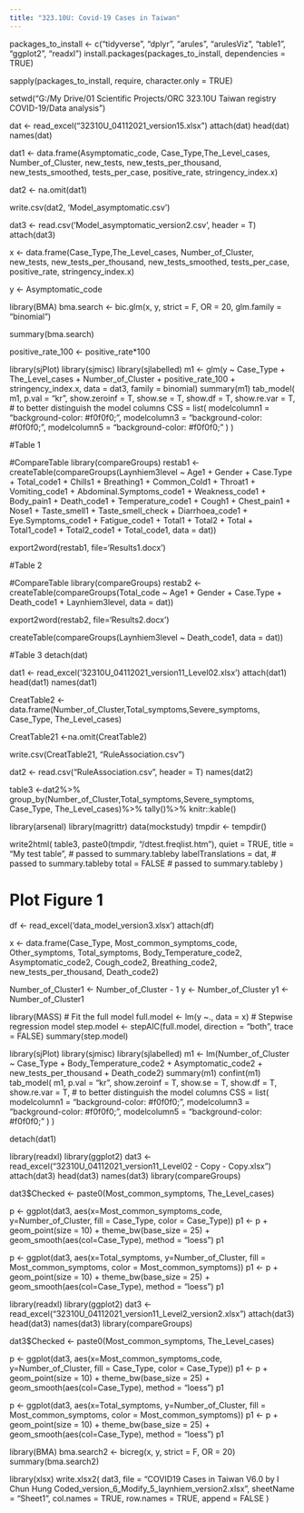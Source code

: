 ```yaml
---
title: "323.10U: Covid-19 Cases in Taiwan"
---
```


packages_to_install <- c("tidyverse", "dplyr", "arules", "arulesViz", "table1", "ggplot2", "readxl")
install.packages(packages_to_install, dependencies = TRUE)

sapply(packages_to_install, require, character.only = TRUE)

setwd("G:/My Drive/01 Scientific Projects/ORC 323.10U Taiwan registry COVID-19/Data analysis")


dat <- read_excel("32310U_04112021_version15.xlsx")
attach(dat)
head(dat)
names(dat) 



dat1 <- data.frame(Asymptomatic_code, Case_Type,The_Level_cases, Number_of_Cluster, new_tests, new_tests_per_thousand, new_tests_smoothed, tests_per_case, positive_rate, stringency_index.x)

dat2 <- na.omit(dat1)

write.csv(dat2, 'Model_asymptomatic.csv')

dat3 <- read.csv('Model_asymptomatic_version2.csv', header = T)
attach(dat3)

x <- data.frame(Case_Type,The_Level_cases, Number_of_Cluster, new_tests, new_tests_per_thousand, new_tests_smoothed, tests_per_case, positive_rate, stringency_index.x)

y <- Asymptomatic_code


library(BMA)
bma.search <- bic.glm(x, y, strict = F, OR = 20, glm.family = "binomial")

summary(bma.search)


positive_rate_100 <- positive_rate*100


library(sjPlot)
library(sjmisc)
library(sjlabelled)
m1 <- glm(y ~  Case_Type + The_Level_cases + Number_of_Cluster + positive_rate_100 + stringency_index.x, data = dat3, family = binomial)
summary(m1)
tab_model(
  m1, 
  p.val = "kr", 
  show.zeroinf = T, 
  show.se = T, 
  show.df = T, 
  show.re.var = T,
  # to better distinguish the model columns
  CSS = list(
    modelcolumn1 = "background-color: #f0f0f0;", 
    modelcolumn3 = "background-color: #f0f0f0;", 
    modelcolumn5 = "background-color: #f0f0f0;"
  )
)


#Table 1


#CompareTable
library(compareGroups)
restab1 <- createTable(compareGroups(Laynhiem3level ~  Age1 + Gender + Case.Type + Total_code1 + Chills1 + Breathing1 + Common_Cold1 + Throat1 + Vomiting_code1 + Abdominal.Symptoms_code1 + Weakness_code1 + Body_pain1 + Death_code1 + Temperature_code1 + Cough1 + Chest_pain1 + Nose1 + Taste_smell1 + Taste_smell_check + Diarrhoea_code1 + Eye.Symptoms_code1 + Fatigue_code1 + Total1 + Total2 + Total + Total1_code1 + Total2_code1 + Total_code1, data = dat))


export2word(restab1, file='Results1.docx')

#Table 2

#CompareTable
library(compareGroups)
restab2 <- createTable(compareGroups(Total_code ~ Age1 + Gender + Case.Type + Death_code1 + Laynhiem3level, data = dat))


export2word(restab2, file='Results2.docx')


createTable(compareGroups(Laynhiem3level ~ Death_code1, data = dat))

#Table 3
detach(dat)

dat1 <- read_excel('32310U_04112021_version11_Level02.xlsx')
attach(dat1)
head(dat1)
names(dat1) 


CreatTable2 <- data.frame(Number_of_Cluster,Total_symptoms,Severe_symptoms, Case_Type, The_Level_cases)


CreatTable21 <-na.omit(CreatTable2)



write.csv(CreatTable21, "RuleAssociation.csv")



dat2 <- read.csv("RuleAssociation.csv", header = T)
names(dat2)



table3 <-dat2%>%  
  group_by(Number_of_Cluster,Total_symptoms,Severe_symptoms, Case_Type, The_Level_cases)%>%
  tally()%>%
  knitr::kable()


library(arsenal)
library(magrittr)
data(mockstudy)
tmpdir <- tempdir()

write2html(
  table3, paste0(tmpdir, "/dtest.freqlist.htm"), quiet = TRUE,
  title = "My test table",      # passed to summary.tableby
  labelTranslations = dat, # passed to summary.tableby
  total = FALSE                 # passed to summary.tableby
)




# Plot Figure 1




df <- read_excel('data_model_version3.xlsx')
attach(df)


x <- data.frame(Case_Type, Most_common_symptoms_code, Other_symptoms, Total_symptoms, Body_Temperature_code2, Asymptomatic_code2, Cough_code2, Breathing_code2, new_tests_per_thousand, Death_code2)



Number_of_Cluster1 <- Number_of_Cluster - 1
y <- Number_of_Cluster
y1 <- Number_of_Cluster1

library(MASS)
# Fit the full model 
full.model <- lm(y ~., data = x)
# Stepwise regression model
step.model <- stepAIC(full.model, direction = "both", 
                      trace = FALSE)
summary(step.model)

library(sjPlot)
library(sjmisc)
library(sjlabelled)
m1 <- lm(Number_of_Cluster ~ Case_Type + Body_Temperature_code2 + Asymptomatic_code2 + new_tests_per_thousand + Death_code2)
summary(m1)
confint(m1)
tab_model(
  m1, 
  p.val = "kr", 
  show.zeroinf = T, 
  show.se = T, 
  show.df = T, 
  show.re.var = T,
  # to better distinguish the model columns
  CSS = list(
    modelcolumn1 = "background-color: #f0f0f0;", 
    modelcolumn3 = "background-color: #f0f0f0;", 
    modelcolumn5 = "background-color: #f0f0f0;"
  )
)
 




detach(dat1)

library(readxl)
library(ggplot2)
dat3 <- read_excel("32310U_04112021_version11_Level02 - Copy - Copy.xlsx")
attach(dat3)
head(dat3)
names(dat3) 
library(compareGroups)


dat3$Checked <- paste0(Most_common_symptoms, The_Level_cases)

p <- ggplot(dat3, aes(x=Most_common_symptoms_code, y=Number_of_Cluster, fill = Case_Type, color = Case_Type))
p1 <- p + geom_point(size = 10) + theme_bw(base_size = 25) + geom_smooth(aes(col=Case_Type), method = "loess")
p1
 

p <- ggplot(dat3, aes(x=Total_symptoms, y=Number_of_Cluster, fill = Most_common_symptoms, color = Most_common_symptoms))
p1 <- p + geom_point(size = 10) + theme_bw(base_size = 25) + geom_smooth(aes(col=Case_Type), method = "loess")
p1
 






library(readxl)
library(ggplot2)
dat3 <- read_excel("32310U_04112021_version11_Level2_version2.xlsx")
attach(dat3)
head(dat3)
names(dat3) 
library(compareGroups)


dat3$Checked <- paste0(Most_common_symptoms, The_Level_cases)

p <- ggplot(dat3, aes(x=Most_common_symptoms_code, y=Number_of_Cluster, fill = Case_Type, color = Case_Type))
p1 <- p + geom_point(size = 10) + theme_bw(base_size = 25) + geom_smooth(aes(col=Case_Type), method = "loess")
p1
 

p <- ggplot(dat3, aes(x=Total_symptoms, y=Number_of_Cluster, fill = Most_common_symptoms, color = Most_common_symptoms))
p1 <- p + geom_point(size = 10) + theme_bw(base_size = 25) + geom_smooth(aes(col=Case_Type), method = "loess")
p1
 


library(BMA)
bma.search2 <- bicreg(x, y, strict = F, OR = 20)
summary(bma.search2)


library(xlsx)
write.xlsx2(
     dat3,
     file = "COVID19 Cases in Taiwan V6.0 by I Chun Hung Coded_version_6_Modify_5_laynhiem_version2.xlsx",
     sheetName = "Sheet1",
     col.names = TRUE,
     row.names = TRUE,
     append = FALSE
)

 

